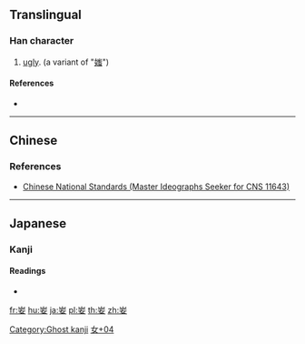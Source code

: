 ==Translingual==

===Han character===
{{Han char|rn=38|rad=女|as=04|sn=7|four=|canj=UMV|ids=⿳屮一女, ⿳山一女}}

# [[ugly]]. (a variant of "[[媸]]")

====References====
* {{Han ref|kx=0256.280|dkj=06094|dj=|hdz=10763.021|uh=599B|ud=22939|bh=|bd=}}

----

==Chinese==
{{zh-see|媸|v}}

===References===
* [http://www.cns11643.gov.tw/AIDB/query_general_view.do?page=3&code=2553 Chinese National Standards (Master Ideographs Seeker for CNS 11643)]

----

==Japanese==

===Kanji===
{{ja-kanji|rs=女04|grade=uc}}

====Readings====
* {{ja-readings|on=[[し]] (shi)|kun=}}


[[Category:Ghost kanji]]
[[Category:Japanese-only CJKV Characters|女+04]]

[[fr:妛]]
[[hu:妛]]
[[ja:妛]]
[[pl:妛]]
[[th:妛]]
[[zh:妛]]